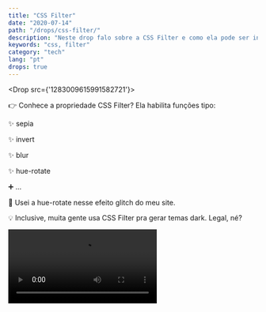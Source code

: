 ```yaml
---
title: "CSS Filter"
date: "2020-07-14"
path: "/drops/css-filter/"
description: "Neste drop falo sobre a CSS Filter e como ela pode ser interessantes para manipulação de imagens."
keywords: "css, filter"
category: "tech"
lang: "pt"
drops: true
---
```



<Drop src={'1283009615991582721'}>

👉 Conhece a propriedade CSS Filter? Ela habilita funções tipo:

✨ sepia

✨ invert

✨ blur

✨ hue-rotate

➕ ...

🎨 Usei a hue-rotate nesse efeito glitch do meu site.

💡 Inclusive, muita gente usa CSS Filter pra gerar temas dark. Legal, né?

<Video src="https://video.twimg.com/ext_tw_video/1283009605866594308/pu/vid/534x392/oxdoLFbQ8u8JxAsV.mp4?tag=10" />

</Drop>
